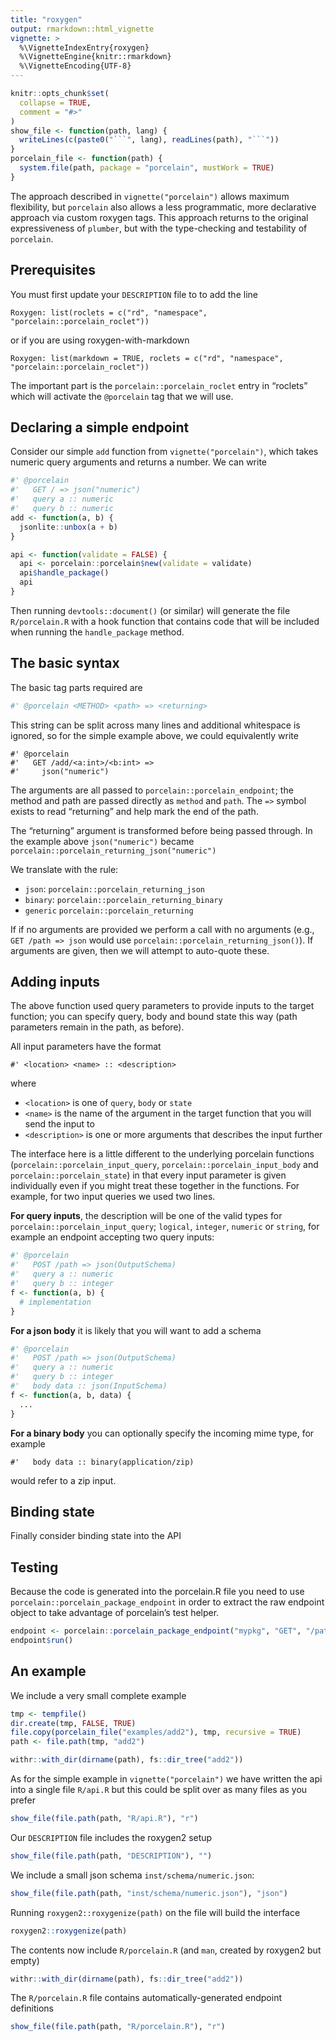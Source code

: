 ```yaml
---
title: "roxygen"
output: rmarkdown::html_vignette
vignette: >
  %\VignetteIndexEntry{roxygen}
  %\VignetteEngine{knitr::rmarkdown}
  %\VignetteEncoding{UTF-8}
---
```


```r
knitr::opts_chunk$set(
  collapse = TRUE,
  comment = "#>"
)
show_file <- function(path, lang) {
  writeLines(c(paste0("```", lang), readLines(path), "```"))
}
porcelain_file <- function(path) {
  system.file(path, package = "porcelain", mustWork = TRUE)
}
```

The approach described in `vignette("porcelain")` allows maximum flexibility, but `porcelain` also allows a less programmatic, more declarative approach via custom roxygen tags.  This approach returns to the original expressiveness of `plumber`, but with the type-checking and testability of `porcelain`.

## Prerequisites

You must first update your `DESCRIPTION` file to to add the line

```
Roxygen: list(roclets = c("rd", "namespace", "porcelain::porcelain_roclet"))
```

or if you are using roxygen-with-markdown

```
Roxygen: list(markdown = TRUE, roclets = c("rd", "namespace", "porcelain::porcelain_roclet"))
```

The important part is the `porcelain::porcelain_roclet` entry in "roclets" which will activate the `@porcelain` tag that we will use.

## Declaring a simple endpoint

Consider our simple `add` function from `vignette("porcelain")`, which takes numeric query arguments and returns a number.  We can write

```r
#' @porcelain
#'   GET / => json("numeric")
#'   query a :: numeric
#'   query b :: numeric
add <- function(a, b) {
  jsonlite::unbox(a + b)
}

api <- function(validate = FALSE) {
  api <- porcelain::porcelain$new(validate = validate)
  api$handle_package()
  api
}
```

Then running `devtools::document()` (or similar) will generate the file `R/porcelain.R` with a hook function that contains code that will be included when running the `handle_package` method.

## The basic syntax

The basic tag parts required are

```r
#' @porcelain <METHOD> <path> => <returning>
```

This string can be split across many lines and additional whitespace is ignored, so for the simple example above, we could equivalently write

```
#' @porcelain
#'   GET /add/<a:int>/<b:int> =>
#'     json("numeric")
```

The arguments are all passed to `porcelain::porcelain_endpoint`; the method and path are passed directly as `method` and `path`. The `=>` symbol exists to read "returning" and help mark the end of the path.

The "returning" argument is transformed before being passed through. In the example above `json("numeric")` became `porcelain::porcelain_returning_json("numeric")`

We translate with the rule:

* `json`: `porcelain::porcelain_returning_json`
* `binary`: `porcelain::porcelain_returning_binary`
* `generic` `porcelain::porcelain_returning`

If if no arguments are provided we perform a call with no arguments (e.g., `GET /path => json` would use `porcelain::porcelain_returning_json()`). If arguments are given, then we will attempt to auto-quote these.

## Adding inputs

The above function used query parameters to provide inputs to the target function; you can specify query, body and bound state this way (path parameters remain in the path, as before).

All input parameters have the format

```
#' <location> <name> :: <description>
```

where

* `<location>` is one of `query`, `body` or `state`
* `<name>` is the name of the argument in the target function that you will send the input to
* `<description>` is one or more arguments that describes the input further

 The interface here is a little different to the underlying porcelain functions (`porcelain::porcelain_input_query`, `porcelain::porcelain_input_body` and `porcelain::porcelain_state`) in that every input parameter is given individually even if you might treat these together in the functions.  For example, for two input queries we used two lines.

**For query inputs**, the description will be one of the valid types for `porcelain::porcelain_input_query`; `logical`, `integer`, `numeric` or `string`, for example an endpoint accepting two query inputs:

```r
#' @porcelain
#'   POST /path => json(OutputSchema)
#'   query a :: numeric
#'   query b :: integer
f <- function(a, b) {
  # implementation
}
```

**For a json body** it is likely that you will want to add a schema

```r
#' @porcelain
#'   POST /path => json(OutputSchema)
#'   query a :: numeric
#'   query b :: integer
#'   body data :: json(InputSchema)
f <- function(a, b, data) {
  ...
}
```

**For a binary body** you can optionally specify the incoming mime type, for example

```
#'   body data :: binary(application/zip)
```

would refer to a zip input.

## Binding state

Finally consider binding state into the API

## Testing

Because the code is generated into the porcelain.R file you need to use `porcelain::porcelain_package_endpoint` in order to extract the raw endpoint object to take advantage of porcelain's test helper.

```r
endpoint <- porcelain::porcelain_package_endpoint("mypkg", "GET", "/path")
endpoint$run()
```

## An example

We include a very small complete example

```r
tmp <- tempfile()
dir.create(tmp, FALSE, TRUE)
file.copy(porcelain_file("examples/add2"), tmp, recursive = TRUE)
path <- file.path(tmp, "add2")
```


```r
withr::with_dir(dirname(path), fs::dir_tree("add2"))
```

As for the simple example in `vignette("porcelain")` we have written the api into a single file `R/api.R` but this could be split over as many files as you prefer

```r
show_file(file.path(path, "R/api.R"), "r")
```

Our `DESCRIPTION` file includes the roxygen2 setup

```r
show_file(file.path(path, "DESCRIPTION"), "")
```

We include a small json schema `inst/schema/numeric.json`:

```r
show_file(file.path(path, "inst/schema/numeric.json"), "json")
```

Running `roxygen2::roxygenize(path)` on the file will build the interface

```r
roxygen2::roxygenize(path)
```

The contents now include `R/porcelain.R` (and `man`, created by roxygen2 but empty)

```r
withr::with_dir(dirname(path), fs::dir_tree("add2"))
```

The `R/porcelain.R` file contains automatically-generated endpoint definitions

```r
show_file(file.path(path, "R/porcelain.R"), "r")
```
